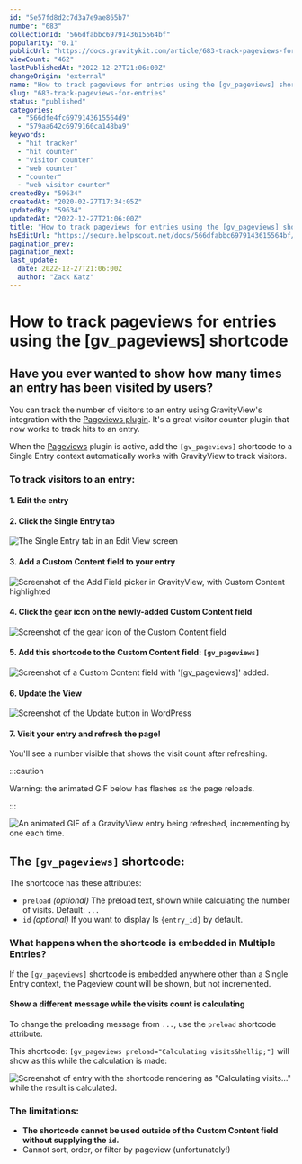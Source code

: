```yaml
---
id: "5e57fd8d2c7d3a7e9ae865b7"
number: "683"
collectionId: "566dfabbc6979143615564bf"
popularity: "0.1"
publicUrl: "https://docs.gravitykit.com/article/683-track-pageviews-for-entries"
viewCount: "462"
lastPublishedAt: "2022-12-27T21:06:00Z"
changeOrigin: "external"
name: "How to track pageviews for entries using the [gv_pageviews] shortcode"
slug: "683-track-pageviews-for-entries"
status: "published"
categories: 
  - "566dfe4fc6979143615564d9"
  - "579aa642c6979160ca148ba9"
keywords: 
  - "hit tracker"
  - "hit counter"
  - "visitor counter"
  - "web counter"
  - "counter"
  - "web visitor counter"
createdBy: "59634"
createdAt: "2020-02-27T17:34:05Z"
updatedBy: "59634"
updatedAt: "2022-12-27T21:06:00Z"
title: "How to track pageviews for entries using the [gv_pageviews] shortcode"
hsEditUrl: "https://secure.helpscout.net/docs/566dfabbc6979143615564bf/article/5e57fd8d2c7d3a7e9ae865b7"
pagination_prev: 
pagination_next: 
last_update:
  date: 2022-12-27T21:06:00Z
  author: "Zack Katz"
---
```


# How to track pageviews for entries using the [gv_pageviews] shortcode

## Have you ever wanted to show how many times an entry has been visited by users?

You can track the number of visitors to an entry using GravityView's integration with the [Pageviews plugin](https://wordpress.org/plugins/pageviews/). It's a great visitor counter plugin that now works to track hits to an entry.

When the [Pageviews](https://wordpress.org/plugins/pageviews/) plugin is active, add the `[gv_pageviews]` shortcode to a Single Entry context automatically works with GravityView to track visitors.

###  To track visitors to an entry: 

####  1. Edit the entry

#### 2. Click the Single Entry tab

![The Single Entry tab in an Edit View screen](https://i.gravitykit.com/52s8FW+)

#### 3. Add a Custom Content field to your entry

![Screenshot of the Add Field picker in GravityView, with Custom Content highlighted](https://i.gravitykit.com/jV5yGE+)

#### 4. Click the gear icon on the newly-added Custom Content field

![Screenshot of the gear icon of the Custom Content field](https://i.gravitykit.com/seHmVm+)

#### 5. Add this shortcode to the Custom Content field: `[gv_pageviews]`

![Screenshot of a Custom Content field with '[gv_pageviews]' added.](https://i.gravitykit.com/teurrx+)

#### 6. Update the View

![Screenshot of the Update button in WordPress](https://i.gravitykit.com/ayKaCf+)

#### 7. Visit your entry and refresh the page!

You'll see a number visible that shows the visit count after refreshing.


:::caution

Warning: the animated GIF below has flashes as the page reloads.

:::

  ![An animated GIF of a GravityView entry being refreshed, incrementing by one each time.](https://i.gravitykit.com/TVqL5i+)

##  The `[gv_pageviews]` shortcode: 

The shortcode has these attributes:

- `preload` *(optional)* The preload text, shown while calculating the number of visits. Default: `...`
- `id` *(optional)* If you want to display Is `{entry_id}` by default.

### What happens when the shortcode is embedded in Multiple Entries?

If the `[gv_pageviews]` shortcode is embedded anywhere other than a Single Entry context, the Pageview count will be shown, but not incremented.

#### Show a different message while the visits count is calculating

To change the preloading message from `...`, use the `preload` shortcode attribute.

This shortcode: `[gv_pageviews preload="Calculating visits&hellip;"]` will show as this while the calculation is made:

![Screenshot of entry with the shortcode rendering as "Calculating visits…" while the result is calculated.](https://i.gravitykit.com/mhFI38+)

###  The limitations: 

- **The shortcode cannot be used outside of the Custom Content field without supplying the `id`.**
- Cannot sort, order, or filter by pageview (unfortunately!)